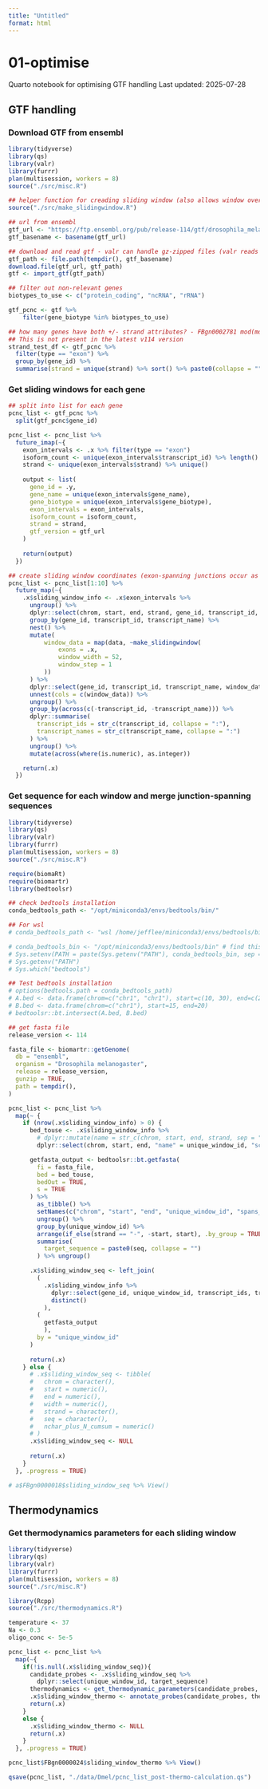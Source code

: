 ```yaml
---
title: "Untitled"
format: html
---
```


# 01-optimise
Quarto notebook for optimising GTF handling
Last updated: 2025-07-28

## GTF handling

### Download GTF from ensembl

```r
library(tidyverse)
library(qs)
library(valr)
library(furrr)
plan(multisession, workers = 8)
source("./src/misc.R")

## helper function for creading sliding window (also allows window over exon-exon junctions)
source("./src/make_slidingwindow.R")

```

```r
## url from ensembl
gtf_url <- "https://ftp.ensembl.org/pub/release-114/gtf/drosophila_melanogaster/Drosophila_melanogaster.BDGP6.54.114.gtf.gz"
gtf_basename <- basename(gtf_url)

## download and read gtf - valr can handle gz-zipped files (valr reads 0-based coordinates)
gtf_path <- file.path(tempdir(), gtf_basename)
download.file(gtf_url, gtf_path)
gtf <- import_gtf(gtf_path)

## filter out non-relevant genes
biotypes_to_use <- c("protein_coding", "ncRNA", "rRNA")

gtf_pcnc <- gtf %>%
    filter(gene_biotype %in% biotypes_to_use)

## how many genes have both +/- strand attributes? - FBgn0002781 mod(mdg4) is the only one. Ignore this outlier exon.
## This is not present in the latest v114 version
strand_test_df <- gtf_pcnc %>%
  filter(type == "exon") %>%
  group_by(gene_id) %>%
  summarise(strand = unique(strand) %>% sort() %>% paste0(collapse = ""))

```

### Get sliding windows for each gene

```r
## split into list for each gene
pcnc_list <- gtf_pcnc %>%
  split(gtf_pcnc$gene_id)

pcnc_list <- pcnc_list %>%
  future_imap(~{
    exon_intervals <- .x %>% filter(type == "exon")
    isoform_count <- unique(exon_intervals$transcript_id) %>% length()
    strand <- unique(exon_intervals$strand) %>% unique()
    
    output <- list(
      gene_id = .y,
      gene_name = unique(exon_intervals$gene_name),
      gene_biotype = unique(exon_intervals$gene_biotype),
      exon_intervals = exon_intervals,
      isoform_count = isoform_count,
      strand = strand,
      gtf_version = gtf_url
    )
    
    return(output)
  })

## create sliding window coordinates (exon-spanning junctions occur as sepaerate rows) and append to the list
pcnc_list <- pcnc_list[1:10] %>%
  future_map(~{
    .x$sliding_window_info <- .x$exon_intervals %>%
      ungroup() %>%
      dplyr::select(chrom, start, end, strand, gene_id, transcript_id, transcript_name) %>%
      group_by(gene_id, transcript_id, transcript_name) %>%
      nest() %>% 
      mutate(
          window_data = map(data, ~make_slidingwindow(
              exons = .x,
              window_width = 52,
              window_step = 1
          ))
      ) %>%
      dplyr::select(gene_id, transcript_id, transcript_name, window_data) %>%
      unnest(cols = c(window_data)) %>%
      ungroup() %>%
      group_by(across(c(-transcript_id, -transcript_name))) %>%
      dplyr::summarise(
        transcript_ids = str_c(transcript_id, collapse = ":"),
        transcript_names = str_c(transcript_name, collapse = ":")
      ) %>%
      ungroup() %>%
      mutate(across(where(is.numeric), as.integer))

    return(.x)
  })

```

### Get sequence for each window and merge junction-spanning sequences 

```r
library(tidyverse)
library(qs)
library(valr)
library(furrr)
plan(multisession, workers = 8)
source("./src/misc.R")

require(biomaRt)
require(biomartr)
library(bedtoolsr)
```

```r
## check bedtools installation
conda_bedtools_path <- "/opt/miniconda3/envs/bedtools/bin/"

## For wsl
# conda_bedtools_path <- "wsl /home/jefflee/miniconda3/envs/bedtools/bin/"

# conda_bedtools_bin <- "/opt/miniconda3/envs/bedtools/bin" # find this directory
# Sys.setenv(PATH = paste(Sys.getenv("PATH"), conda_bedtools_bin, sep = .Platform$path.sep))
# Sys.getenv("PATH")
# Sys.which("bedtools")

## Test bedtools installation
# options(bedtools.path = conda_bedtools_path)
# A.bed <- data.frame(chrom=c("chr1", "chr1"), start=c(10, 30), end=c(20, 40))
# B.bed <- data.frame(chrom=c("chr1"), start=15, end=20)
# bedtoolsr::bt.intersect(A.bed, B.bed)

## get fasta file
release_version <- 114

fasta_file <- biomartr::getGenome(
  db = "ensembl",
  organism = "Drosophila melanogaster",
  release = release_version,
  gunzip = TRUE,
  path = tempdir(),
)

pcnc_list <- pcnc_list %>%
  map(~ {
    if (nrow(.x$sliding_window_info) > 0) {
      bed_touse <- .x$sliding_window_info %>%
        # dplyr::mutate(name = str_c(chrom, start, end, strand, sep = ":")) %>%
        dplyr::select(chrom, start, end, "name" = unique_window_id, "score" = spans_junction, strand)

      getfasta_output <- bedtoolsr::bt.getfasta(
        fi = fasta_file,
        bed = bed_touse,
        bedOut = TRUE,
        s = TRUE
      ) %>%
        as_tibble() %>%
        setNames(c("chrom", "start", "end", "unique_window_id", "spans_junction", "strand", "seq")) %>%
        ungroup() %>%
        group_by(unique_window_id) %>% 
        arrange(if_else(strand == "-", -start, start), .by_group = TRUE) %>%
        summarise(
          target_sequence = paste0(seq, collapse = "")
        ) %>% ungroup()

      .x$sliding_window_seq <- left_join(
        (
          .x$sliding_window_info %>%
            dplyr::select(gene_id, unique_window_id, transcript_ids, transcript_names, spans_junction) %>%
            distinct()
          ),
        (
          getfasta_output
          ),
        by = "unique_window_id"
      )
      
      return(.x)
    } else {
      # .x$sliding_window_seq <- tibble(
      #   chrom = character(),
      #   start = numeric(),
      #   end = numeric(),
      #   width = numeric(),
      #   strand = character(),
      #   seq = character(),
      #   nchar_plus_N_cumsum = numeric()
      # )
      .x$sliding_window_seq <- NULL
      
      return(.x)
    }
  }, .progress = TRUE)

# a$FBgn0000018$sliding_window_seq %>% View()

```

## Thermodynamics 

### Get thermodynamics parameters for each sliding window

```r
library(tidyverse)
library(qs)
library(valr)
library(furrr)
plan(multisession, workers = 8)
source("./src/misc.R")

library(Rcpp)
source("./src/thermodynamics.R")

```

```r
temperature <- 37
Na <- 0.3
oligo_conc <- 5e-5

pcnc_list <- pcnc_list %>%
  map(~{
    if(!is.null(.x$sliding_window_seq)){
      candidate_probes <- .x$sliding_window_seq %>%
        dplyr::select(unique_window_id, target_sequence)
      thermodynamics <- get_thermodynamic_parameters(candidate_probes, temperature, Na, oligo_conc)
      .x$sliding_window_thermo <- annotate_probes(candidate_probes, thermodynamics)
      return(.x)
    }
    else {
      .x$sliding_window_thermo <- NULL
      return(.x)
    }
  }, .progress = TRUE)

pcnc_list$FBgn0000024$sliding_window_thermo %>% View()

qsave(pcnc_list, "./data/Dmel/pcnc_list_post-thermo-calculation.qs")


```

```r


```